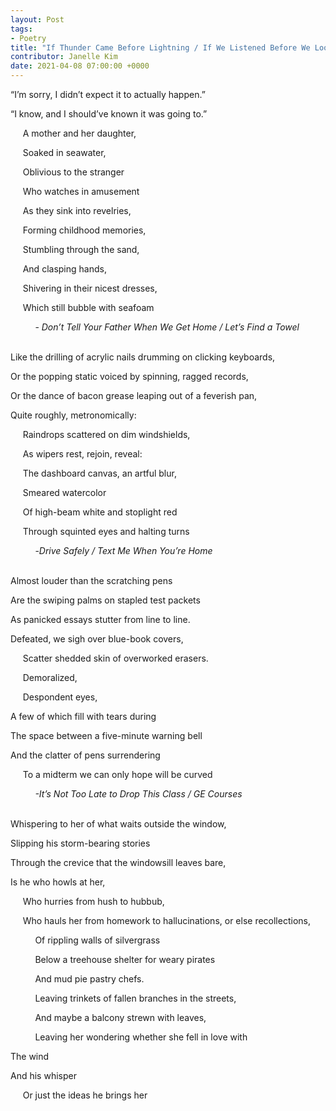---
layout: Post
tags:
- Poetry
title: "If Thunder Came Before Lightning / If We Listened Before We Looked"
contributor: Janelle Kim
date: 2021-04-08 07:00:00 +0000
---
“I’m sorry, I didn’t expect it to actually happen.”

“I know, and I should’ve known it was going to.”

     A mother and her daughter,

     Soaked in seawater,

     Oblivious to the stranger

     Who watches in amusement

     As they sink into revelries,

     Forming childhood memories,

     Stumbling through the sand,

     And clasping hands,

     Shivering in their nicest dresses,

     Which still bubble with seafoam

          - _Don’t Tell Your Father When We Get Home / Let’s Find a Towel_

<br />Like the drilling of acrylic nails drumming on clicking keyboards,

Or the popping static voiced by spinning, ragged records,

Or the dance of bacon grease leaping out of a feverish pan,

Quite roughly, metronomically:

&nbsp;&nbsp;&nbsp;&nbsp;&nbsp;Raindrops scattered on dim windshields,

&nbsp;&nbsp;&nbsp;&nbsp;&nbsp;As wipers rest, rejoin, reveal:

&nbsp;&nbsp;&nbsp;&nbsp;&nbsp;The dashboard canvas, an artful blur,

&nbsp;&nbsp;&nbsp;&nbsp;&nbsp;Smeared watercolor

&nbsp;&nbsp;&nbsp;&nbsp;&nbsp;Of high-beam white and stoplight red

&nbsp;&nbsp;&nbsp;&nbsp;&nbsp;Through squinted eyes and halting turns

&nbsp;&nbsp;&nbsp;&nbsp;&nbsp;&nbsp;&nbsp;&nbsp;&nbsp;&nbsp;\-_Drive Safely / Text Me When You’re Home_

<br />Almost louder than the scratching pens

Are the swiping palms on stapled test packets

As panicked essays stutter from line to line.

Defeated, we sigh over blue-book covers,

     Scatter shedded skin of overworked erasers.

     Demoralized,

     Despondent eyes,

A few of which fill with tears during

The space between a five-minute warning bell

And the clatter of pens surrendering

     To a midterm we can only hope will be curved

          _-It’s Not Too Late to Drop This Class / GE Courses_

<br />Whispering to her of what waits outside the window,

Slipping his storm-bearing stories

Through the crevice that the windowsill leaves bare,

Is he who howls at her,

&nbsp;&nbsp;&nbsp;&nbsp;&nbsp;Who hurries from hush to hubbub,

&nbsp;&nbsp;&nbsp;&nbsp;&nbsp;Who hauls her from homework to hallucinations, or else recollections,

&nbsp;&nbsp;&nbsp;&nbsp;&nbsp;&nbsp;&nbsp;&nbsp;&nbsp;&nbsp;Of rippling walls of silvergrass

&nbsp;&nbsp;&nbsp;&nbsp;&nbsp;&nbsp;&nbsp;&nbsp;&nbsp;&nbsp;Below a treehouse shelter for weary pirates

&nbsp;&nbsp;&nbsp;&nbsp;&nbsp;&nbsp;&nbsp;&nbsp;&nbsp;&nbsp;And mud pie pastry chefs.

&nbsp;&nbsp;&nbsp;&nbsp;&nbsp;&nbsp;&nbsp;&nbsp;&nbsp;&nbsp;Leaving trinkets of fallen branches in the streets,

&nbsp;&nbsp;&nbsp;&nbsp;&nbsp;&nbsp;&nbsp;&nbsp;&nbsp;&nbsp;And maybe a balcony strewn with leaves,

&nbsp;&nbsp;&nbsp;&nbsp;&nbsp;&nbsp;&nbsp;&nbsp;&nbsp;&nbsp;Leaving her wondering whether she fell in love with

The wind

And his whisper

&nbsp;&nbsp;&nbsp;&nbsp;&nbsp;Or just the ideas he brings her